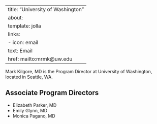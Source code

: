 
---
title: "University of Washington"
about:
  template: jolla
  links:
    - icon: email
      text: Email
      href: mailto:mrmk@uw.edu
---

Mark Kilgore, MD is the Program Director at University of Washington, located in Seattle, WA. 

## Associate Program Directors

- Elizabeth Parker, MD
- Emily Glynn, MD
- Monica Pagano, MD
